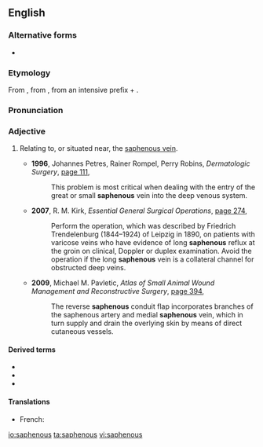 ==English==

===Alternative forms===
* {{l|en|saphænous}}

===Etymology===
From {{etyl|ar|en}} {{m|ar|صَافِن||the saphenous veins of the leg}}, from {{etyl|grc|en}} {{m|grc|σαφηνής||plain, visible}}, from {{m|grc|σα-|}} an intensive prefix + {{m|grc|φαίνεσθαι||to show, appear}}.

===Pronunciation===
{{rfp|lang=en}}

===Adjective===
{{en-adj|-}}

# {{lb|en|anatomy}} Relating to, or situated near, the [[saphenous vein]].
#* '''1996''', Johannes Petres, Rainer Rompel, Perry Robins, ''Dermatologic Surgery'', [http://books.google.com.au/books?id=h1nX7S68tHwC&pg=PA111&dq=%22saphenous%22&hl=en&sa=X&ei=6JFHU6LQOc_h8AXU4YKwDQ&redir_esc=y#v=onepage&q=%22saphenous%22&f=false page 111],
#*: This problem is most critical when dealing with the entry of the great or small '''saphenous''' vein into the deep venous system.
#* '''2007''', R. M. Kirk, ''Essential General Surgical Operations'', [http://books.google.com.au/books?id=T4bUKXR508wC&pg=PA274&dq=%22saphenous%22&hl=en&sa=X&ei=6JFHU6LQOc_h8AXU4YKwDQ&redir_esc=y#v=onepage&q=%22saphenous%22&f=false page 274],
#*: Perform the operation, which was described by Friedrich Trendelenburg (1844–1924) of Leipzig in 1890, on patients with varicose veins who have evidence of long '''saphenous''' reflux at the groin on clinical, Doppler or duplex examination. Avoid the operation if the long '''saphenous''' vein is a collateral channel for obstructed deep veins.
#* '''2009''', Michael M. Pavletic, ''Atlas of Small Animal Wound Management and Reconstructive Surgery'', [http://books.google.com.au/books?id=brIINyxN63sC&pg=PA394&dq=%22saphenous%22&hl=en&sa=X&ei=6JFHU6LQOc_h8AXU4YKwDQ&redir_esc=y#v=onepage&q=%22saphenous%22&f=false page 394],
#*: The reverse '''saphenous''' conduit flap incorporates branches of the saphenous artery and medial '''saphenous''' vein, which in turn supply and drain the overlying skin by means of direct cutaneous vessels.

====Derived terms====
* {{l|en|saphenous nerve}}
* {{l|en|saphenous opening}}
* {{l|en|saphenous vein}}

====Translations====
{{trans-top|relating to, or situated near, the saphenous vein}}
* French: {{t+|fr|saphène}}
{{trans-mid}}
{{trans-bottom}}

[[io:saphenous]]
[[ta:saphenous]]
[[vi:saphenous]]